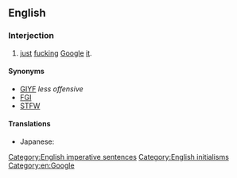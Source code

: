 ==English==

===Interjection===
{{en-interj}}

# {{lb|en|Internet}} [[just]] [[fuck]]ing [[Google]] [[it]].

====Synonyms====
* [[GIYF]] ''less offensive''
* [[FGI]]
* [[STFW]]

====Translations====
{{trans-top|Abbreviation of ''just fucking Google it''}}
* Japanese: {{t|ja|ggrks|tr={{m|ja|ググれカス}}, gugure kasu}}
{{trans-mid}}
{{trans-bottom}}

[[Category:English imperative sentences]]
[[Category:English initialisms]]
[[Category:en:Google]]